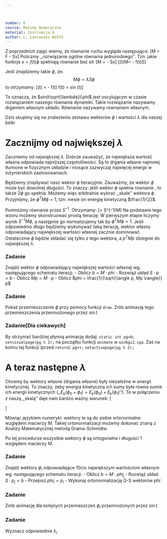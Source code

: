 ```yaml
---



number: 6
course: Metody Numeryczne
material: Instrukcja 6
author: Ł. Łaniewski-Wołłk
---
```


Z poprzednich zajęć wiemy, że równanie ruchu wygląda następująco:
\[M\ddot{x} = F - Sx\]
Policzmy ,,rozwiązanie ogólne równania jednorodnego''. Tzn: jakie funkcje $x=f(t)\phi$ spełniają równanie bez sił:
\[M\ddot{x} = - Sx\]
\[\ddot{f}(t)M\phi = - f(t)S\phi\]

Jeśli znajdziemy takie $\phi$, że:
$$\label{rownanie:wlasne}M\phi = \lambda S\phi$$
to otrzymamy:
\[\lambda\ddot{f}(t) = -  f(t) \quad\Rightarrow\quad f(t) = sin \left(t\frac{1}{\sqrt{\lambda}}\right)\]

To oznacza, że $sin(t\sqrt{\lambda})\phi$ jest oscylującym w czasie rozwiązaniem naszego równania dynamiki. Takie rozwiązanie nazywamy drganiem własnym układu. Równanie \eqref{rownanie:wlasne} nazywamy równaniem własnym.

Dziś skupimy się na znalezieniu zestawu wektorów $\phi$ i wartości $\lambda$ dla naszej belki

# Zacznijmy od największej $\lambda$
Zaczniemy od największej $\lambda$. Dobrze zauważyć, że największa wartość własna odpowiada najniższej częstotliwości. Są to drgania własne najmniej tłumione w fizycznym układzie i niosące zazwyczaj najwięcej energii w inżynierskich zastosowaniach.

Będziemy znajdywać nasz wektor $\phi$ iteracyjnie. Zauważmy, że wektor $\phi$ może być dowolnej długości. To znaczy: jeśli wektor $\phi$ spełnia równanie \eqref{rownanie:wlasne}, to także $2\phi$ go spełnia. Możemy więc arbitralnie wybrać ,,skale'' wektora $\phi$. Przyjmijmy, że $\phi^T M \phi = 1$, tzn: niesie on energię kinetyczną $\frac{1}{2}$.

Pomnóżmy równanie \eqref{rownanie:wlasne} przez $S^{-1}$. Otrzymamy:
\[\phi = \frac{1}{\lambda}S^{-1}M\phi\]
Na podstawie tego wzoru możemy skonstruować prostą iterację:
\begin{align*}
p &= S^{-1}M\phi
\phi &= p\frac{1}{\sqrt{p^TMp}}
\end{align*}
W pierwszym etapie liczymy wynik $S^{-1}M\phi$, a następnie go normalizujemy tak by $\phi^T M \phi = 1$. Jeśli odpowiednio długo będziemy wykonywać taką iterację, wektor własny odpowiadający największej wartości własnej zacznie dominować. Ostatecznie $\phi$ będzie składać się tylko z tego wektora, a $p^TMp$ zbiegnie do największej $\lambda$.

### Zadanie
Znajdź wektor $\phi$ odpowiadający największej wartości własnej wg. następującego schematu iteracji:
- Oblicz $b = M\cdot phi$
- Rozwiąż układ $S\cdot p = b$
- Oblicz $Mp = M\cdot p$
- Oblicz $phi = \frac{1}{\sqrt{\langle p, Mp \rangle}} p$


### Zadanie
Pokaż przemieszczenie $\phi$ przy pomocy funkcji `draw`. Zrób animację tego przemieszczenia przemnożonego przez $\sin{t}$.


### Zadanie[Dla ciekawych]
By otrzymać bardziej płynną animację dodaj:
`static int pg=0; `
`setvisualpage(pg % 2);`
na początku funkcji `animate` w `winbgi2.cpp`. Zaś na końcu tej funkcji (przed  `return`):
`pg++;`
`setactivepage(pg % 2);`


# A teraz następne $\lambda$
Chcemy by wektory własne (drgania własne) były niezależne w energii kinetycznej. To znaczy, żeby energia kinetyczna ich sumy była równa sumie ich energii kinetycznych (,,$E_k(\phi_0+\phi_1) = E_k(\phi_0)+E_k(\phi_1)$''). To w połączeniu z naszą ,,skalą'' daje nam bardzo ważny warunek:
\[\begin{cases}
\phi_i^T M \phi_j = 0 &\quad \text{dla}\quad i\neq j 
\phi_i^T M \phi_j = 1 &\quad \text{dla}\quad i = j 
\end{cases}\]

Mówiąc językiem numeryki: wektory te są do siebie ortonormalne względem macierzy $M$. Takiej ortonormalizacji możemy dokonać znaną z Analizy Matematycznej metodą Grama-Schmidta:

\fbox{\begin{minipage}{8cm}
**Ortonormalizacja Grama-Schmidta**
Dla każdego $i$ od $1$ do $n$ wykonaj:
- dla każdego $i$ od $1$ do $i-1$ wykonaj (dla $i=1$ nic nie rób):
- Oblicz $\phi_i = \phi_i - \phi_j \langle \phi_j, M\phi_i \rangle$
- Oblicz $\phi_i = \frac{1}{ \sqrt{\langle \phi_i, M\phi_i \rangle}}\phi_i$
\end{minipage}}
\vspace{1cm}
Po tej procedurze wszystkie wektory $\phi$ są ortogonalne i długości $1$ względem macierzy $M$.

### Zadanie
Znajdź wektory $\phi_i$ odpowiadające $10$ciu największym wartościom własnym wg. następującego schematu iteracji:
- Oblicz $b = M\cdot phi_j$
- Rozwiąż układ $S\cdot p_j = b$
- Przepisz $phi_i = p_i$
- Wykonaj ortonormalizację G-S wektorów $phi$


### Zadanie
Zrób animację dla kolejnych przemieszczeń $\phi_i$ przemnożonych przez $\sin{t}$.


### Zadanie
Wyznacz odpowiednie $\lambda_i$



